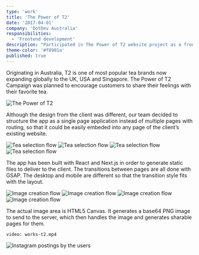 ```yaml
---
type: 'work'
title: 'The Power of T2'
date: '2017-04-01'
company: 'DotDev Australia'
responsibilities:
  - 'Frontend development'
description: "Participated in The Power of T2 website project as a front-end developer. Developed the app using React and Next.js."
theme-color: '#f8901a'
published: true
---
```



Originating in Australia, T2 is one of most popular tea brands now expanding globally to the UK, USA and Singapore. The Power of T2 Campaign was planned to encourage customers to share their feelings with their favorite tea.

![The Power of T2](works-t2-00.gif)

Although the design from the client was different, our team decided to structure the app as a single page application instead of multiple pages with routing, so that it could be easily embeded into any page of the client’s existing website.

<ImageContainer size="large" grid={4} noCaption blockCaption="Tea selection flow">

![Tea selection flow](works-t2-01.jpg)
![Tea selection flow](works-t2-02.jpg)
![Tea selection flow](works-t2-03.jpg)
![Tea selection flow](works-t2-04.jpg)

</ImageContainer>


The app has been built with React and Next.js in order to generate static files to deliver to the client. The transitions between pages are all done with GSAP. The desktop and mobile are different so that the transition style fits with the layout.

<ImageContainer size="large" grid={4} noCaption blockCaption="Image creation flow">

![Image creation flow](works-t2-05.jpg)
![Image creation flow](works-t2-06.jpg)
![Image creation flow](works-t2-07.jpg)
![Image creation flow](works-t2-08.jpg)

</ImageContainer>

The actual image area is HTML5 Canvas. It generates a base64 PNG image to send to the server, which then handles the image and generates sharable pages for them.


<VideoContainer size="large">

`video: works-t2.mp4`

</VideoContainer>

<ImageContainer>

![Instagram postings by the users](works-t2-09.jpg)

</ImageContainer>